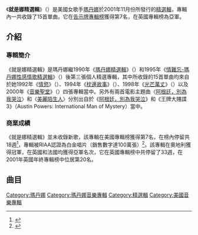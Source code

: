 {{NoteTA
|T=zh-cn:GHV2; zh-tw:就是娜精選輯; zh-hk:GHV2;
|G1=Show
|1=zh-cn:GHV2; zh-tw:GHV2; zh-hk:GHV2;
}}
{{Infobox album
| Name        = 就是娜精選輯<br />GHV2
| Type        = [[精選輯|精選輯]]
| Artist      = [[瑪丹娜|瑪丹娜]]
| Cover       = 
| Border      = yes
| Released    = 2001年11月12日 
| Recorded    = 1991年11月 – 2000年1月
| Genre       = {{flat list |
*[[Pop_music|Pop]] 
*[[流行音樂|流行音樂]] 
*[[流行舞曲|流行舞曲]]}}
| Length      = 1:08:26
| Label       = {{flat list|
*[[Sire唱片公司|Sire唱片公司]]
*[[華納兄弟唱片公司|華納兄弟唱片公司]]
}}
| Producer    = {{flat list|
*瑪丹娜
*Shep Pettibone
*Dave "Jam" Hall
*Dallas Austin
*Nigel Wright
*Alan Parker
*Andrew Lloyd Webber
*David Caddick
*Nellee Hooper
*William Orbit
*Patrick Leonard
*Babyface
*Mirwais Ahmadzaï
*Guy Sigsworth
*Mark "Spike" Stent
}}
| Last album  = ''[[Music_(麥當娜專輯)|Music]]''<br />(2000)
| This album  = '''''GHV2'''''<br />(2001)
| Next album  = ''[[American_Life|American Life]]''<br />(2003)
}}

《'''就是娜精選輯'''》（{{lang-en|'''GHV2'''}}）是美國女歌手[[瑪丹娜|瑪丹娜]]於2001年11月份所發行的[[精選輯|精選輯]]，專輯內一共收錄了15首單曲。它在[[Billboard_200|告示牌專輯榜]]獲得第7名，在英國專輯榜為亞軍。

== 介紹 ==
=== 專輯簡介 ===
《就是娜精選輯》是瑪丹娜繼1990年《[[瑪丹娜無瑕精選輯|瑪丹娜精選輯]]》（{{lang-en|The Immaculate Collection}}）和1995年《[[Something_to_Remember|情難忘-瑪丹娜性感情歌精選輯]]》（{{lang-en|Something To Remember}}）後第三張個人精選專輯，其中所收錄的15首單曲均來自於她1992年《[[Erotica_(麥當娜專輯)|情慾]]》（{{lang-en|Erotica}}）、1994年《[[Bedtime_Stories_(麥當娜專輯)|枕邊故事]]》（{{lang-en|Bedtime Stories}}）、1998年《[[Ray_of_Light|光芒萬丈]]》（{{lang-en|Ray Of Light}}）以及2000年《[[Music_(麥當娜專輯)|音樂聖堂]]》（{{lang-en|Music}}）四張專輯當中。另外有兩首電影主題曲〈[[阿根廷，別為我哭泣|阿根廷，別為我哭泣]]〉和〈[[美麗陌生人|美麗陌生人]]〉分別出自於《[[贝隆夫人_(电影)|阿根廷，別為我哭泣]]》和《王牌大賤諜3》（Austin Powers: International Man of Mystery）當中。

=== 商業成績 ===
《就是娜精選輯》並未收錄新歌，該專輯在美國專輯榜獲得第7名，在榜內停留共18週<ref>{{Cite web |url=http://www.billboard.com/artist/308786/madonna/chart?page=1&f=305 |title=存档副本 |accessdate=2014-12-15 |archive-date=2015-06-29 |archive-url=https://web.archive.org/web/20150629123545/http://www.billboard.com/artist/308786/madonna/chart?page=1&f=305 |dead-url=no }}</ref>，專輯被RIAA認證為白金唱片（銷售數字達100萬張）<ref>{{Cite web |url=http://www.riaa.com/goldandplatinumdata.php?content_selector=gold-platinum-searchable-database |title=存档副本 |accessdate=2014-12-15 |archive-date=2016-01-03 |archive-url=https://web.archive.org/web/20160103185214/http://www.riaa.com/goldandplatinumdata.php?content_selector=gold-platinum-searchable-database |dead-url=no }}</ref>。該專輯在奧地利獲得冠軍，在英國和法國均獲得亞軍名次，它在英國專輯榜中共停留了33週，在2001年英國年終專輯榜中位居第20名。

== 曲目 ==
{{Track listing
|extra_column = Producer(s)

|title1          = [[Deeper_and_Deeper|Deeper and Deeper]]
|note1           = 7" Edit
|writer1         = {{flat list|
*[[Madonna_(entertainer)|Madonna Ciccone]]
*[[Shep_Pettibone|Shep Pettibone]]
*Tony Shimkin
}}
|extra1          = {{flat list|
*Madonna
*Pettibone
}}
|length1         = 4:54

|title2          = [[Erotica_(song)|Erotica]]
|note2           = Radio Edit
|writer2         = {{flat list|
*Ciccone
*Pettibone
}}
|extra2          = {{flat list|
*Madonna
*Pettibone
}}
|length2         = 4:33

|title3          = [[Human_Nature_(Madonna_song)|Human Nature]]
|note3           = Radio Version
|writer3         = {{flat list|
*Ciccone
*[[Dave_Hall_(record_producer)|Dave "Jam" Hall]]
*Shawn McKenzie
*Kevin McKenzie
*Michael Deering
}}
|extra3          = {{flat list|
*Madonna
*Hall
}}
|length3         = 4:31

|title4          = [[Secret_(Madonna_song)|Secret]]
|note4           = Edit
|writer4         = {{flat list|
*Ciccone
*[[Dallas_Austin|Dallas Austin]]
}}
|extra4          = {{flat list|
*Madonna
*Austin
}}
|length4         = 4:30

|title5          = [[Don't_Cry_for_Me_Argentina#Madonna_version|Don't Cry for Me Argentina]]
|note5           = Radio Edit
|writer5         = {{flat list|
*[[Tim_Rice|Tim Rice]]
*[[Andrew_Lloyd_Webber|Andrew Lloyd Webber]]
}}
|extra5          = {{flat list|
*[[Nigel_Wright_(record_producer)|Nigel Wright]]
*[[Alan_Parker|Alan Parker]]
*Lloyd Webber
*David Caddick
}}
|length5         = 4:50

| title6         = [[Bedtime_Story_(Madonna_song)|Bedtime Story]]
| note6          = Edit
| writer6        = {{flat list|
*[[Nellee_Hooper|Nellee Hooper]]
*[[Björk|Björk]]
*[[Marius_de_Vries|Marius DeVries]]
}}
| extra6         =  {{flat list|
*Hooper
*Madonna
}}
| length6        = 4:07

| title7         = [[The_Power_of_Good-Bye|The Power of Good-Bye]]
|writer7         = {{flat list|
*Ciccone
*[[Rick_Nowels|Rick Nowels]]
}}
|extra7          = {{flat list|
*Madonna
*[[William_Orbit|William Orbit]]
*[[Patrick_Leonard|Patrick Leonard]]
}}
|length7         = 4:11

| title8         = [[Beautiful_Stranger|Beautiful Stranger]]
| note8          = William Orbit Radio Edit
| writer8        = {{flat list|
*Ciccone
*Orbit
}}
| extra8         = {{flat list|
*Madonna
*Orbit
}}
| length8        = 3:57

| title9         = [[Frozen_(Madonna_song)|Frozen]]
| note9          = Edit
| writer9        = {{flat list|
*Ciccone
*Leonard
}}
| extra9         = {{flat list|
*Madonna
*Orbit
*Leonard
}}
| length9        = 5:09

| title10        = [[Take_a_Bow_(Madonna_song)|Take a Bow]]
|note10          = Edit
| writer10       = {{flat list|
*[[Kenneth_"Babyface"_Edmonds|Babyface]]
*Ciccone
}}
| extra10        = {{flat list|
*Babyface
*Madonna
}}
| length10       = 4:31

| title11        = [[Ray_of_Light_(song)|Ray of Light]]
| note11         = Radio Edit
| writer11       = {{flat list|
*Ciccone
*Orbit
*Clive Muldoon
*Dave Curtis
*Christine Leach
}}
|extra11         = {{flat list|
*Madonna
*Orbit
}}
|length11        = 4:35

|title12         = [[Don't_Tell_Me_(Madonna_song)|Don't Tell Me]]
|writer12        = {{flat list|
*Ciccone
*[[Mirwais_Ahmadzaï|Mirwais Ahmadzaï]]
*[[Joe_Henry|Joe Henry]]
}}
|extra12         = {{flat list|
*Madonna
*Ahmadzaï
}}
| length12       = 4:40

| title13        = [[What_It_Feels_Like_for_a_Girl|What It Feels Like for a Girl]]
| writer13       = {{flat list|
*Ciccone
*[[Guy_Sigsworth|Guy Sigsworth]]
}}
| extra13        = {{flat list|
*Madonna
*Sigsworth
*[[Mark_"Spike"_Stent|Mark "Spike" Stent]]
}}
| length13       = 4:44

| title14        = [[Drowned_World/Substitute_for_Love|Drowned World/Substitute for Love]]
| writer14       = {{flat list|
*Ciccone
*Orbit
*Rod McKuen
*Anita Kerr
*David Collins
}}
| extra14        = {{flat list|
*Madonna
*Orbit
}}
| length14       = 5:09

| title15        = [[Music_(Madonna_song)|Music]]
| writer15       = {{flat list|
*Ciccone
*Ahmadzaï
}}
| extra15        = {{flat list|
*Madonna
*Ahmadzaï
}}
| length15       = 3:45
}}

{{瑪丹娜}}

{{DEFAULTSORT:GHV2}}
[[Category:瑪丹娜|Category:瑪丹娜]]
[[Category:瑪丹娜音樂專輯|Category:瑪丹娜音樂專輯]]
[[Category:精選輯|Category:精選輯]]
[[Category:美國音樂專輯|Category:美國音樂專輯]]